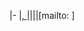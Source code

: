 |-
|[[User:{{{4}}}|{{{5}}}{{{2}}}, {{{1}}}{{{5}}}]]||{{{5}}}{{{3}}}{{{5}}}||{{{5}}}[mailto:{{{4}}} {{{4}}}{{{5}}}]